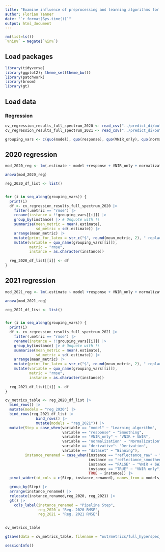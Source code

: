 ```yaml
---
title: "Examine influence of preprocessing and learning algorithms for hyperspectral data for the greenhouse"
author: Florian Tanner
date: "`r format(Sys.time())`"
output: html_document
---
```



```r
rm(list=ls())
`%nin%` = Negate(`%in%`)
```

## Load packages

```r
library(tidyverse)
library(ggplot2); theme_set(theme_bw())
library(patchwork)
library(broom)
library(gt)
```

## Load data

### Regression


```r
cv_regression_results_full_spectrum_2020 <- read_csv("../predict_di/out/hyperspectral_cv_metrics_2020.csv")
cv_regression_results_full_spectrum_2021 <- read_csv("../predict_di/out/hyperspectral_cv_metrics_2021.csv")
```

```r
grouping_vars <- c(quo(model), quo(response), quo(VNIR_only), quo(normalization), quo(derivative), quo(dataset))
```
## 2020 regression

```r
mod_2020_reg <- lm(.estimate ~ model +response + VNIR_only + normalization + derivative + dataset , data = cv_regression_results_full_spectrum_2020 |> filter(.metric == "rmse"))

anova(mod_2020_reg)
```



```r
reg_2020_df_list <- list() 


for (i in seq_along(grouping_vars)) {
  print(i)
  df <- cv_regression_results_full_spectrum_2020 |> 
    filter(.metric == "rmse") |> 
    rename(instance = !!grouping_vars[[i]]) |> 
    group_by(instance) |> # Unquote with !!
    summarise(mean_metric = mean(.estimate),
              sd_metric = sd(.estimate)) |> 
    arrange(mean_metric) |> 
    mutate(print_for_latex = str_c("$", round(mean_metric, 2), " replace_this_with_pm ", round(sd_metric, 2), "$", sep = "")) %>%
    mutate(variable = quo_name(grouping_vars[[i]]),
           metric = "rmse",
           instance = as.character(instance)) 
  
  reg_2020_df_list[[i]] <- df
}
```
## 2021 regression

```r
mod_2021_reg <- lm(.estimate ~ model +response + VNIR_only + normalization + derivative + dataset , data = cv_regression_results_full_spectrum_2021 |> filter(.metric == "rmse"))

anova(mod_2021_reg)
```

```r
reg_2021_df_list <- list() 


for (i in seq_along(grouping_vars)) {
  print(i)
  df <- cv_regression_results_full_spectrum_2021 |> 
    filter(.metric == "rmse") |> 
    rename(instance = !!grouping_vars[[i]]) |> 
    group_by(instance) |> # Unquote with !!
    summarise(mean_metric = mean(.estimate),
              sd_metric = sd(.estimate)) |> 
    arrange(mean_metric) |> 
    mutate(print_for_latex = str_c("$", round(mean_metric, 2), " replace_this_with_pm ", round(sd_metric, 2), "$", sep = "")) %>%
    mutate(variable = quo_name(grouping_vars[[i]]),
           metric = "rmse",
           instance = as.character(instance)) 
  
  reg_2021_df_list[[i]] <- df
}
```

```r
cv_metrics_table <- reg_2020_df_list |> 
  bind_rows() |> 
  mutate(models = "reg_2020") |> 
  bind_rows(reg_2021_df_list |> 
              bind_rows() |> 
              mutate(models = "reg_2021")) |>
  mutate(Step = case_when(variable == "model" ~ "Learning algorithm",
                          variable == "response" ~ "Smoothing",
                          variable == "VNIR_only" ~ "VNIR + SWIR",
                          variable == "normalization" ~ "Normalization",
                          variable == "derivative"~ "Derivation",
                          variable == "dataset" ~ "Binning"),
         instance_renamed = case_when(instance == "reflectance_raw" ~ "Raw",
                                      instance == "reflectance_smoothed" ~ "Smoothed",
                                      instance == "FALSE" ~ "VNIR + SWIR",
                                      instance == "TRUE" ~ "VNIR only",
                                      TRUE ~ instance)) |> 
  pivot_wider(id_cols = c(Step, instance_renamed), names_from = models, values_from = print_for_latex) |>

  group_by(Step) |> 
  arrange(instance_renamed) |> 
  relocate(instance_renamed,reg_2020, reg_2021) |> 
  gt() |> 
    cols_label(instance_renamed = "Pipeline Step",
               reg_2020 = "Reg. 2020 RMSE",
               reg_2021 = "Reg. 2021 RMSE")
  
```

```r
cv_metrics_table

gtsave(data = cv_metrics_table, filename = "out/metrics/full_hyperspec_cv_metrics_greenhouse.tex")
```



```r
sessionInfo()
```
